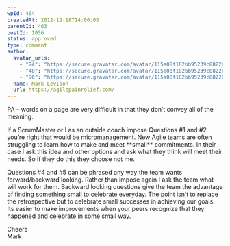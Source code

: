 ```yaml
---
wpId: 464
createdAt: 2012-12-18T14:00:00
parentId: 463
postId: 1056
status: approved
type: comment
author:
  avatar_urls:
    - "24": "https://secure.gravatar.com/avatar/115a08f182bb95239c8822b54b5c4235?s=24&d=mm&r=g"
    - "48": "https://secure.gravatar.com/avatar/115a08f182bb95239c8822b54b5c4235?s=48&d=mm&r=g"
    - "96": "https://secure.gravatar.com/avatar/115a08f182bb95239c8822b54b5c4235?s=96&d=mm&r=g"
  name: Mark Levison
  url: https://agilepainrelief.com/
---
```


PA – words on a page are very difficult in that they don’t convey all of the meaning.

If a ScrumMaster or I as an outside coach impose Questions #1 and #2 you’re right that would be micromanagement. New Agile teams are often struggling to learn how to make and meet \*\*small\*\* commitments. In their case I ask this idea and other options and ask what they think will meet their needs. So if they do this they choose not me.

Questions #4 and #5 can be phrased any way the team wants forward/backward looking. Rather than impose again I ask the team what will work for them. Backward looking questions give the team the advantage of finding something small to celebrate everyday. The point isn’t to replace the retrospective but to celebrate small successes in achieving our goals. Its easier to make improvements when your peers recognize that they happened and celebrate in some small way.

Cheers  
Mark
